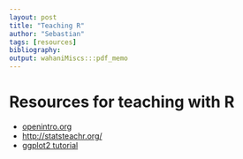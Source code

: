 ```yaml
---
layout: post
title: "Teaching R"
author: "Sebastian"
tags: [resources]
bibliography:
output: wahaniMiscs:::pdf_memo
---
```


# Resources for teaching with R

- [openintro.org](OpenIntro)
- [http://statsteachr.org/](statsTeachR)
- [ggplot2 tutorial](https://github.com/jennybc/ggplot2-tutorial)